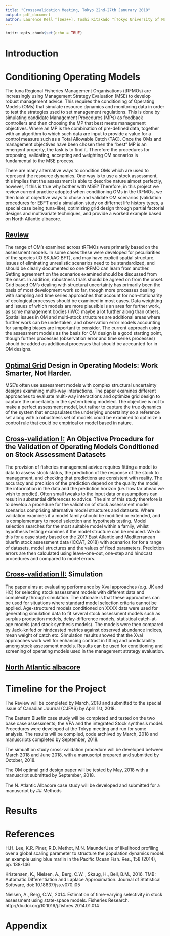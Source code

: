 ```yaml
---
title: "Crosssvalidation Meeting, Tokyo 22nd-27th Janurary 2018"
output: pdf_document
author: Laurence Kell ^[Sea++], Toshi Kitakado ^[Tokyo University of Marine Science and Technology], Rishi Sharma ^[NOAA, NWFSC, Portland], Ai Kimoto ^ [Farseas Fisheries Research Agency, Japan]
---
```


```r
knitr::opts_chunk$set(echo = TRUE)
```

\begin{center}
SUMMARY
The meeting in Tokyo from the 22nd to the 27th of January covered aspects of OM design that were related to test whether the assessment model used to set the OM has sufficient predictive power or not. We set up an objective cross-validation technique to demonstrate how this could be used for Eastern Bluefin Tuna Assessment base case scenarios for the 2017 Assessment. In addition, we developed an outline for a series of papers that would come out from this work with the following; i) dealing primarily with a current review of practice used in tRFMO's for OM Model setup, ii) the limitations with the current approaches used, iii) developing objective cross-validation approaches to assess model performance/predictive power for a current assessemnt (EABFT) and a simulation study demonstrating best practices,iv) optimizing some of the grid designs to test Management Procedures, and v) showcasing a case study with Atlantic Albacore. Some of these papers will be sumbitted for teh special issues on MSE's in Canadian Jr. of Fisheries and Aquatic Sciences in April of 2018, and other manuscripts will be completed by September, 2018.    
\end{center}

\begin{center}
KEYWORDS
\end{center}
\begin{center}
Bluefin Tuna, Operating Model, Grid, Management Strategy Evaluation, Management Procedure
\end{center}




# Introduction

# Conditioning Operating Models

The tuna Regional Fisheries Management Organisations (tRFMOs) are increasingly using Management Strategy Evaluation (MSE) to develop robust management advice. This requires the conditioning of Operating Models (OMs) that simulate resource dynamics and monitoring data in order to test the strategies used to set management regulations. This is done by simulating candidate Management Procedures (MPs) as feedback controllers and then choosing the MP that best meets management objectives. Where an MP is the combination of pre-defined data, together with an algorithm to which such data are input to provide a value for a control measure such as a Total Allowable Catch (TAC). Once the OMs and management objectives have been chosen then the "best" MP is an emergent property, the task is to find it. Therefore the procedures for proposing, validating, accepting and weighting OM scenarios is fundamental to the MSE process. 

There are many alternative ways to condition OMs which are used to represent the resource dynamics. One way is to use a stock assessment, this implies that the assessment is able to describe nature almost perfectly, however, if this is true why bother with MSE? Therefore, in this project we review current practice adopted when conditioning OMs in the tRFMOs, we then look at objective ways to chose and validate OM scenarios (validation procedures for EBFT and a simulation study on differnet life history types, a special case being tuna-like), optimizing grid design through partial factorial designs and multivariate techniques, and provide a worked example based on North Atlantic albacore. 
 
## [Review](Review)

The range of OM’s examined across tRFMOs were primarily based on the assessment models. In some cases these were developed for peculiarities of the species (IO SKJ/AO BFT), and may have explicit spatial structure. Issues of eliminating unrealistic scenarios need to be standardized, and should be clearly documented so one tRFMO can learn from another. Getting agreement on the scenarios examined should be discussed from the onset. In addition, robustness trials should be agreed on from the onset. Grid based OM’s dealing with structural uncertainty has primarily been the basis of most development work so far, though more processes dealing with sampling and time series approaches that account for non-stationarity of ecological processes should be examined in most cases. Data weighting and issues of which models are more plausible is an area for further work, as some management bodies (IWC) maybe a lot further along than others. Spatial issues in OM and multi-stock structures are additional areas where further work can be undertaken, and observation error models accounting for sampling biases are important to consider. The current approach using the assessment models as the basis for OM design is a good starting point, though further processes (observation error and time series processes) should be added as additional processes that should be accounted for in OM designs. 

## [Optimal Grid](Grid) Design in Operating Models: Work Smarter, Not Harder.

MSE's often use assessment models with complex structural uncertainty designs examining multi-way interactions. The paper examines different approaches to evaluate multi-way interactions and optimize grid design to capture the uncertainty in the system being modeled. The objective is not to make a perfect assessment model, but rather to capture the true dynamics of the system that encapsulates the underlying uncertainty so a reference set along with a robustness set of models could be examined to optimize a control rule that could be empirical or model based in nature.

## [Cross-validation I:](CaseStudy) An Objective Procedure for the Validation of Operating Models Conditioned on Stock Assessment Datasets

The provision of fisheries management advice requires fitting a model to data to assess stock status, the prediction of the response of the stock to management, and checking that predictions are consistent with reality. The accuracy and precision of the prediction depend on the quality the model, the information in the data and the prediction horizon (i.e. how far ahead we wish to predict). Often small tweaks to the input data or assumptions can result in substantial differences to advice. The aim of this study therefore is to develop a procedure for the validation of stock assessment model scenarios comprising alternative model structures and datasets. Where validation examines if a model family should be modified or extended, and is complementary to model selection and hypothesis testing. Model selection searches for the most suitable model within a family, whilst hypothesis testing examines if the model structure can be reduced. We do this for a case study based on the 2017 East Atlantic and Mediterranean bluefin stock assessment data (ICCAT, 2018) with scenarios for for a range of datasets, model structures and the values of fixed parameters. Prediction errors are then calculated using leave-one-out, one-step and hindcast procedures and compared to model errors.


## [Cross-validation II:](Simulation) Simulation
The paper aims at evaluating performance by Xval approaches (e.g. JK and HC) for selecting stock assessment models with different data and complexity through simulation. The rationale is that these approaches can be used for situations where  standard model selection criteria cannot be applied. Age-structured models conditioned on XXXX data were used for generating simulation data to fit several stock assessment models such as surplus production models, delay-difference models, statistical catch-at-age models (and stock synthesis models). The models were then compared by Jack-knifed or hindcasted metrics against observed abundance indices, mean weight of catch etc. Simulation results showed that the Xval approaches work well for enhancing contrast in fitting and predictability among stock assessment models. Results can be used for conditioning and screening of operating models used in the management strategy evaluation.

## [North Atlantic albacore](albn) 


# Timeline for the Project

The Review will be completed by March, 2018 and submitted to the special issue of Canadian Journal (CJFAS) by April 1st, 2018.

The Eastern Bluefin case study will be completed and tested on the two base case assessments; the VPA and the integrated Stock synthesis model. Procedures were developed at the Tokyp meeting and run for some analysis. The results will be compiled, code archived by March, 2018 and manuscripts completed by September, 2018.

The simualtion study cross-validation procedure will be developed between March 2018 and June 2018, with a manuscript prepared and submitted by October, 2018.

The OM optimal grid design paper will be tested by May, 2018 with a manuscript submitted by September, 2018.

The N. Atlantic Albacore case study will be developed and submitted for a manuscript by 
## Methods



# Results

# References

H.H. Lee, K.R. Piner, R.D. Methot, M.N. MaunderUse of likelihood profiling over a global scaling parameter to structure the population dynamics model: an example using blue marlin in the Pacific Ocean Fish. Res., 158 (2014), pp. 138-146

Kristensen, K., Nielsen, A., Berg, C.W. , Skaug, H., Bell, B.M., 2016. TMB: Automatic Differentiation and Laplace Approximation. Journal of Statistical Software, doi: 10.18637/jss.v070.i05 

Nielsen, A., Berg, C.W., 2014.  Estimation of time-varying selectivity in stock assessment using state-space models. Fisheries Research. http://dx.doi.org/10.1016/j.fishres.2014.01.014


\newpage

# Appendix
